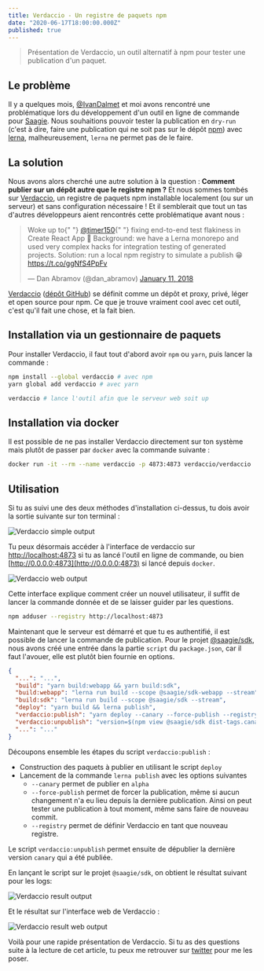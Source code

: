 ```yaml
---
title: Verdaccio - Un registre de paquets npm
date: "2020-06-17T18:00:00.000Z"
published: true
---
```



<OGImage path="./og_image.png" />

> Présentation de Verdaccio, un outil alternatif à npm pour tester
> une publication d'un paquet.

## Le problème

Il y a quelques mois, [@IvanDalmet](https://twitter.com/IvanDalmet) et moi avons rencontré une problématique lors du développement d'un outil en ligne de commande pour [Saagie](https://www.saagie.com/). Nous souhaitions pouvoir tester la publication en `dry-run` (c'est à dire, faire une publication qui ne soit pas sur le dépôt [npm](https://www.npmjs.com/)) avec [lerna](https://github.com/lerna/lerna), malheureusement, `lerna` ne permet pas de le faire.

## La solution

Nous avons alors cherché une autre solution à la question : **Comment publier sur un dépôt autre que le registre npm ?** Et nous sommes tombés sur [Verdaccio](https://verdaccio.org/), un registre de paquets npm installable localement (ou sur un serveur) et sans configuration nécessaire ! Et il semblerait que tout un tas d'autres développeurs aient rencontrés cette problématique avant nous :

<blockquote class="twitter-tweet">
  <p lang="en" dir="ltr">
    Woke up to{" "}
    <a href="https://twitter.com/timer150?ref_src=twsrc%5Etfw">@timer150</a>{" "}
    fixing end-to-end test flakiness in Create React App 👏 Background: we have
    a Lerna monorepo and used very complex hacks for integration testing of
    generated projects. Solution: run a local npm registry to simulate a publish
    😁 <a href="https://t.co/ggNfS4PpFv">https://t.co/ggNfS4PpFv</a>
  </p>
  &mdash; Dan Abramov (@dan_abramov) <a href="https://twitter.com/dan_abramov/status/951427300070916096?ref_src=twsrc%5Etfw">January 11, 2018</a>
</blockquote> <script
  async
  src="https://platform.twitter.com/widgets.js"
  charset="utf-8"
></script>

[Verdaccio](https://verdaccio.org/en/) ([dépôt GitHub](https://github.com/verdaccio/verdaccio)) se définit comme un dépôt et proxy, privé, léger et open source pour npm. Ce que je trouve vraiment cool avec cet outil, c'est qu'il fait une chose, et la fait bien.

## Installation via un gestionnaire de paquets

Pour installer Verdaccio, il faut tout d'abord avoir `npm` ou `yarn`, puis lancer la commande :

```bash
npm install --global verdaccio # avec npm
yarn global add verdaccio # avec yarn

verdaccio # lance l'outil afin que le serveur web soit up
```

## Installation via docker

Il est possible de ne pas installer Verdaccio directement sur ton système mais plutôt de passer par `docker` avec la commande suivante :

```bash
docker run -it --rm --name verdaccio -p 4873:4873 verdaccio/verdaccio
```

## Utilisation

Si tu as suivi une des deux méthodes d'installation ci-dessus, tu dois avoir la sortie suivante sur ton terminal :

![Verdaccio simple output](./verdaccio-simple-output.png)

Tu peux désormais accéder à l'interface de verdaccio sur [http://localhost:4873](http://localhost:4873) si tu as lancé l'outil en ligne de commande, ou bien [http://0.0.0.0:4873](http://0.0.0.0:4873) si lancé depuis `docker`.

![Verdaccio web output](./verdaccio-web-output.png)

Cette interface explique comment créer un nouvel utilisateur, il suffit de lancer la commande donnée et de se laisser guider par les questions.

```bash
npm adduser --registry http://localhost:4873
```

Maintenant que le serveur est démarré et que tu es authentifié, il est possible de lancer la commande de publication. Pour le projet [@saagie/sdk](https://github.com/saagie/sdk), nous avons créé une entrée dans la partie `script` du `package.json`, car il faut l'avouer, elle est plutôt bien fournie en options.

```json
{
  "...": "...",
  "build": "yarn build:webapp && yarn build:sdk",
  "build:webapp": "lerna run build --scope @saagie/sdk-webapp --stream",
  "build:sdk": "lerna run build --scope @saagie/sdk --stream",
  "deploy": "yarn build && lerna publish",
  "verdaccio:publish": "yarn deploy --canary --force-publish --registry http://localhost:4873",
  "verdaccio:unpublish": "version=$(npm view @saagie/sdk dist-tags.canary --registry http://localhost:4873) && npm unpublish @saagie/sdk@${version} --registry=http://localhost:4873",
  "...": "..."
}
```

Découpons ensemble les étapes du script `verdaccio:publish` :

- Construction des paquets à publier en utilisant le script `deploy`
- Lancement de la commande `lerna publish` avec les options suivantes
  - `--canary` permet de publier en `alpha`
  - `--force-publish` permet de forcer la publication, même si aucun changement n'a eu lieu depuis la dernière publication. Ainsi on peut tester une publication à tout moment, même sans faire de nouveau commit.
  - `--registry` permet de définir Verdaccio en tant que nouveau registre.

Le script `verdaccio:unpublish` permet ensuite de dépublier la dernière version `canary` qui a été publiée.

En lançant le script sur le projet `@saagie/sdk`, on obtient le résultat suivant pour les logs:

![Verdaccio result output](./verdaccio-result-output.png)

Et le résultat sur l'interface web de Verdaccio :

![Verdaccio result web output](./verdaccio-result-web-output.png)

Voilà pour une rapide présentation de Verdaccio. Si tu as des questions suite à la lecture de cet article, tu peux me retrouver sur [twitter](https://twitter.com/YoannFleuryDev) pour me les poser.
